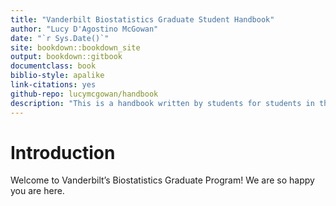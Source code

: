 ```yaml
--- 
title: "Vanderbilt Biostatistics Graduate Student Handbook"
author: "Lucy D'Agostino McGowan"
date: "`r Sys.Date()`"
site: bookdown::bookdown_site
output: bookdown::gitbook
documentclass: book
biblio-style: apalike
link-citations: yes
github-repo: lucymcgowan/handbook
description: "This is a handbook written by students for students in the Vanderbilt Biostatistics program"
---
```


# Introduction

Welcome to Vanderbilt's Biostatistics Graduate Program! We are so happy you are here. 